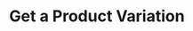 ---
title: 'Get a Product Variation'
openapi: "../openapi-products-v1.yaml GET /products/{product_id}/variations/{id}"
--- 